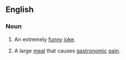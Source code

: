 {{also|gutbuster}}
==English==

===Noun===
{{en-noun}}

# {{lb|en|colloquial}} An extremely [[funny]] [[joke]].
# {{lb|en|colloquial}} A large [[meal]] that causes [[gastronomic]] [[pain]].
